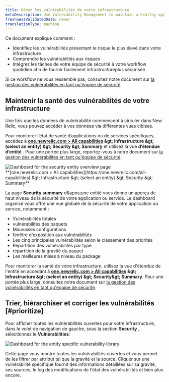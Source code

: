 ```yaml
---
title: Gérez les vulnérabilités de votre infrastructure
metaDescription: Use Vulnerability Management to maintain a healthy application and remediate vulnerabilities as a developer.
freshnessValidatedDate: never
translationType: machine
---
```


Ce document explique comment :

* Identifiez les vulnérabilités présentant le risque le plus élevé dans votre infrastructure
* Comprendre les vulnérabilités aux risques
* Intégrez les tâches de votre équipe de sécurité à votre workflow quotidien afin de fournir facilement infrastructureplus sécurisée

Si ce workflow ne vous ressemble pas, consultez notre document sur [la gestion des vulnérabilités en tant qu'équipe de sécurité](/docs/vulnerability-management/security-workflow).

## Maintenir la santé des vulnérabilités de votre infrastructure

Une fois que les données de vulnérabilité commencent à circuler dans New Relic, vous pouvez accéder à vos données via différentes vues ciblées.

Pour monitorer l’état de santé d’applications ou de services spécifiques, accédez à <DNT>**[one.newrelic.com &gt; All capabilities](https://one.newrelic.com/all-capabilities) &amp;gt; Infrastructure &amp;gt; (select an entity) &amp;gt; Security &amp;gt; Summary**</DNT> et utilisez la vue **d’étendue d’entité** . Pour une portée plus large, reportez-vous à notre document sur [la gestion des vulnérabilités en tant qu'équipe de sécurité](/docs/vulnerability-management/security-workflow).

<img title="Entity overview" alt="Dashboard for the security entity overview page" src="/images/security_infra_entity_overview.webp" />

<figcaption>
  <DNT>
    **[one.newrelic.com &gt; All capabilities](https://one.newrelic.com/all-capabilities) &amp;gt; Infrastructure &amp;gt; (select an entity) &amp;gt; Security &amp;gt; Summary**
  </DNT>
</figcaption>

La page **Security summary** d&amp;apos;une entité vous donne un aperçu de haut niveau de la sécurité de votre application ou service. Le dashboard organisé vous offre une vue globale de la sécurité de votre application ou service, notamment :

* Vulnérabilités totales
* vulnérabilités des paquets
* Mauvaises configurations
* fenêtre d'exposition aux vulnérabilités
* Les cinq principales vulnérabilités selon le classement des priorités
* Répartition des vulnérabilités par type
* répartition de la gravité du paquet
* Les meilleures mises à niveau du package

Pour monitorer la santé de votre infrastructure, utilisez la vue d'étendue de l'entité en accédant à <DNT>**[one.newrelic.com &gt; All capabilities](https://one.newrelic.com/all-capabilities) &amp;gt; Infrastructure &amp;gt; (select an entity) &amp;gt; Security&amp;gt; Summary**</DNT>. Pour une portée plus large, consultez notre document sur [la gestion des vulnérabilités en tant qu'équipe de sécurité](/docs/vulnerability-management/security-workflow).

## Trier, hiérarchiser et corriger les vulnérabilités [#prioritize]

Pour afficher toutes les vulnérabilités ouvertes pour votre infrastructure, dans le volet de navigation de gauche, sous la section **Security** , sélectionnez le <DNT>**Vulnerabilities**</DNT>:

<img title="Vulnerability library" alt="Dashboard for the entity specific vulnerability library" src="/images/infra_vulnLibrary.webp" />

Cette page vous montre toutes les vulnérabilités ouvertes et vous permet de les filtrer par attribut tel que la gravité et la source. Cliquer sur une vulnérabilité spécifique fournit des informations détaillées sur sa gravité, ses sources, le log des modifications de l'état des vulnérabilités et bien plus encore.